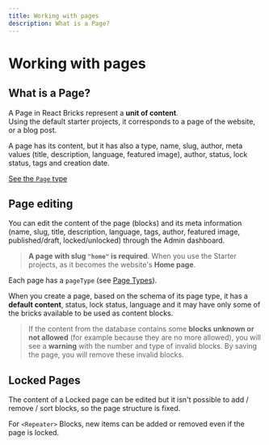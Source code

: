 ```yaml
---
title: Working with pages
description: What is a Page?
---
```


# Working with pages

## What is a Page?

A Page in React Bricks represent a **unit of content**.  
Using the default starter projects, it corresponds to a page of the website, or a blog post.

A page has its content, but it has also a type, name, slug, author, meta values (title, description, language, featured image), author, status, lock status, tags and creation date.

[See the `Page` type](/api-reference/types/types#page)

## Page editing

You can edit the content of the page (blocks) and its meta information (name, slug, title, description, language, tags, author, featured image, published/draft, locked/unlocked) through the Admin dashboard.

> **A page with slug `"home"` is required**. When you use the Starter projects, as it becomes the website's **Home page**.

Each page has a `pageType` (see [Page Types](/docs/configuration/page-types)).

When you create a page, based on the schema of its page type, it has a **default content**, status, lock status, language and it may have only some of the bricks available to be used as content blocks.

> If the content from the database contains some **blocks unknown or not allowed** (for example because they are no more allowed), you will see a **warning** with the number and type of invalid blocks. By saving the page, you will remove these invalid blocks.

## Locked Pages

The content of a Locked page can be edited but it isn't possible to add / remove / sort blocks, so the page structure is fixed.

For `<Repeater>` Blocks, new items can be added or removed even if the page is locked.
